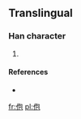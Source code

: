 ==Translingual==

===Han character===
{{Han char|rn=9|rad=人|as=05|sn=7|four=|canj=人心口山 (OPRU)}}

# {{defn|Han|sort=人05}}

====References====
* {{Han ref|kx=0100.021|hdz=10137.081|uh=4F68|ud=20328}}

[[fr:佨]]
[[pl:佨]]